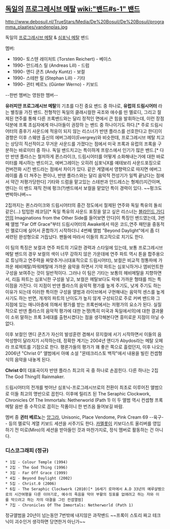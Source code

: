 == [[독일]]의 [[프로그레시브 메탈]] [[wiki:"밴드#s-1" 밴드]] ==

http://www.debosuil.nl/TrueStars/Media/De%20Bosuil/De%20Bosuil/programma_plaatjes/vandenplas.jpg



독일의 [[프로그레시브 메탈]] & [[심포닉 메탈]] 밴드

멤버:
* 1990- 토스텐 레이처트 (Torsten Reichert) - 베이스
* 1990- 안드레스 릴 (Andreas Lill) - 드럼
* 1990- 앤디 쿤츠 (Andy Kuntz) - 보컬 
* 1990- 스테판 릴 (Stephan Lill) - 기타
* 1990- 귄터 베르노 (Günter Werno) - 키보드

--한번 멤버는 영원한 멤버-- 


'''유러피안 프로그레시브 메탈'''의 기초를 다진 중요 밴드 중 하나로, '''유럽의 드림시어터''' 라는 별칭을 가진 밴드.
전형적인 독일의 클래시컬한 곡조와 애수를 띤 멜로디, 그리고 절제된 연주를 통해 다른 프록밴드와는 달리 정적인 면에서 큰 힘을 발휘하는데, 이런 장점 덕분에 프록 초심자에게 마니아들이 권장하 는 밴드 중 하나이기도 하다.[* 주로 드림시어터의 중후기 사운드에 적응이 되지 않는 리스너가 반덴 플라스를 선호한다고 한다]이 경향은 이후 스웨덴 출신의 에버그레이(Evergrey)와 비슷한데, 프로그레시브 메탈 치고는 상당히 직선적이고 무거운 사운드를 가졌다는 점에서 미국 프록과 유럽의 프록을 구분하는 바로미터 중 하나. 독일 밴드치고는 특이하게 프랑스에서 인기가 많은 밴드.[* 다만 반덴 플라스는 철저하게 퀸스라이크, 드림시어터를 어떻게 소화해내는가에 대한 바로미터를 제시하는 밴드이고, 에버그레이는 오히려 심포닉X를 예테보리 사운드포징으로 컨버전화 시킨 밴드라는 점에서 차이가 있다. 같은 계열에서 영향력으로 따지면 에버그레이를 좀 더 쳐주는 편이나, 반덴 플라스와는 달리 음악적 전성기가 일찍 끝났다는 점에서 약간 저평가당한다] 기타와 드럼을 맡고있는 스테판과 안드레스는 형제(!)지간이며, 앤디는 이 밴드 재직 전에 펑크(?)밴드에서 보컬을 맡았던 특이 경력이 있다. ~~펑크도 변박하나벼~~

2집까지는 퀸스라이크와 드림시어터의 중간 정도에서 절제된 연주와 독일 특유의 돌쇠같은(...) 텁텁한 레코딩[* 독일 특유의 사운드 포징을 알고 싶은 리스너는 [[블라인드 가디언]]의 Imaginations from the Other Side를 들어보면 안다]이 특징인 밴드였는데, 3번째 앨범 "Far Off Grace"부터 드림시어터의 Awake에서 따온 코드,연주 패턴을 중동적인 멜로디에 실어서 혼합하기 시작하더니 4번째 앨범 "Beyond Daylight"에서 좀 더 세련된 완성형으로 거듭났다. 팬들에 따라서 이들의 최고작으로 치기도 한다. 

이 팀의 특징은 보컬과 연주 파트의 기묘한 경력과 스타일에 있는데, 보통 프로그레시브 메탈 밴드의 경우 보컬의 색이 너무 강하지 않은 가운데에 연주 파트 역시 톤을 합주용으로 튜닝하고 연주력을 짜맞추거나(대표적으로 드림시어터), 보컬은 비교적 정통파에 가까운 헤비메탈/파워메탈에 가까운 음악을 하면서 기악 파트는 심포닉하거나 앰비언트한 구성을 보여주는 것이 일반적이다. 그러나 이 팀은 기타는 보통의 헤비메탈을 지향하면서, 리듬 파트는 심포닉한 구성을 넣고, 보컬은 메탈보다도 락에 가까운 형태를 띄는 특이점을 가진다. 이 지점이 반덴 플라스의 음악적 평가를 높게 주기도, 낮게 주기도 하는 이유가 되는데 이러한 특이한 구성을 앨범과 라이브에서 구현해내는 음악적 센스를 높게 사기도 하는 반면, 개개의 파트의 난이도가 높지 않게 구성되므로 주로 커버 밴드와 그 지점에 있는 매니아층에 의해서 평가를 받는 프록씬에서는 저평가의 요소가 된다. 실질적으로 반덴 플라스의 음악적 평가에 대한 논쟁(특히 미국과 독일에서의)에 대한 결과물이 소위 말하는 프록 3세대를 출현시켰다는 점을 생각해본다면 흥미로운 지점이 아닐 수 없다.

{{{#!html
<iframe width="420" height="315" src="//www.youtube.com/embed/Yw7ffJDHPCs" frameborder="0" allowfullscreen></iframe>
}}}


{{{#!html
<iframe width="420" height="315" src="//www.youtube.com/embed/f3Y66H24GLQ" frameborder="0" allowfullscreen></iframe>
}}}

이후 보컬인 앤디 쿤츠가 자신의 발성훈련 겸해서 뮤지컬에 서기 시작하면서 이들의 음악성향이 달라지기 시작하는데, 정확한 계기는 2004년 앤디가 Abydos라는 메탈 오페라 프로젝트를 기점으로 한다. 평론가들의 평가가 꽤 좋은 쪽으로 흘렀던지, 이후 나오는 2006년 "Christ 0" 앨범에서 아예 소설 "몬테크리스토 백작"에서 내용을 빌린 컨셉형식의 음악을 내놓게 된다.

{{{#!html
<iframe width="420" height="315" src="//www.youtube.com/embed/CAXUpZwxDUU" frameborder="0" allowfullscreen></iframe>
}}}

{{{#!html
<iframe width="420" height="315" src="//www.youtube.com/embed/nf4z68J9Tto" frameborder="0" allowfullscreen></iframe>
}}}

{{{#!html
<iframe width="420" height="315" src="//www.youtube.com/embed/ztzMII6T-U4" frameborder="0" allowfullscreen></iframe>
}}}
'''Christ 0'''의 대표곡이자 반덴 플라스 최고의 곡 중 하나로 손꼽힌다. 다른 하나는 2집 The God Thing의 Rainmaker.

드림시어터의 전개를 벗어난 심포닉-프로그레시브로의 전환이 최초로 이루어진 앨범으로 이들 최고의 명반으로 꼽힌다.
이후에 릴리즈 된 The Seraphic Clockwork, Chronicles Of The Immortals: Netherworld (Path 1) 이 두 앨범 역시 컨셉형 프록메탈 음반 중 수작으로 꼽히는 작품이니 한 번즈음 들어보길 바람.

{{{#!html
<iframe width="560" height="315" src="//www.youtube.com/embed/y8O3nVPZ9Fc" frameborder="0" allowfullscreen></iframe>
}}}

{{{#!html
<iframe width="560" height="315" src="//www.youtube.com/embed/bwKckeSE2ug" frameborder="0" allowfullscreen></iframe>
}}}

멤버 중 '''귄터 베르노'''는 [[앙그라]], Unisonic, Place Vendome, Pink Cream 69 --육구-- 등의 멜로딕 계열 키보드 세션을 서주기도 한다. [[카멜롯]]이 키보디스트 올리버를 영입하기 전 미로(Miro)의 세션을 받아들인 것과 마찬가지로, 정식 멤버로 활동하는 건 아니다.

=== 디스코그래피 (정규)===
 * 1집 - Colour Temple (1994)
 * 2집 - The God Thing (1996)
 * 3집 - Far Off Grace (1999)
 * 4집 - Beyond Daylight (2002)
 * 5집 - Christ.0 (2006)
 * 6집 - The Seraphic Clockwork (2010)[* 16세기 로마에서 A.D 33년의 예루살렘으로의 시간여행을 다룬 이야기로, 예수의 죽음을 막아 부활의 징표를 없애려고 하는 자와 이를 막으려고 하는 자의 대결을 그린 컨셉앨범]
 * 7집 - Chronicles Of The Immortals: Netherworld (Path 1)

정규앨범을 20년이 넘는동안 7번밖에 내지않은 과작밴드 ~~프록이 스토리 짜고 테크닉이 괴수인거 생각하면 당연한거 아닌가~~
